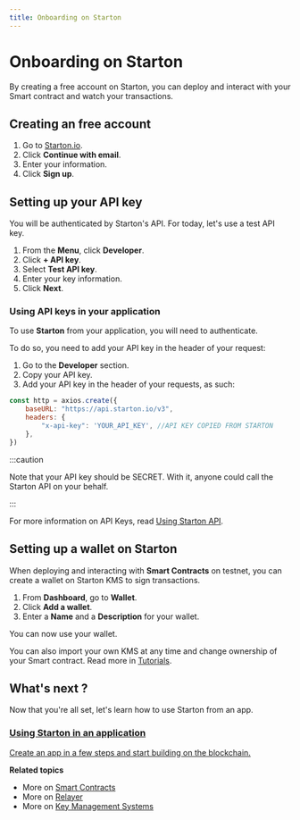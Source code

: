 ```yaml
---
title: Onboarding on Starton
---
```


# Onboarding on Starton

By creating a free account on Starton, you can deploy and interact with your Smart contract and watch your transactions.

## Creating an free account

1. Go to [Starton.io](https://app.starton.io/).
1. Click **Continue with email**.
1. Enter your information.
1. Click **Sign up**.

## Setting up your API key

You will be authenticated by Starton's API. For today, let's use a test API key.

1. From the **Menu**, click **Developer**.
1. Click **+ API key**.
1. Select **Test API key**.
1. Enter your key information.
1. Click **Next**.

### Using API keys in your application
To use **Starton** from your application, you will need to authenticate. 

To do so, you need to add your API key in the header of your request: 

1. Go to the **Developer** section.
1. Copy your API key.
1. Add your API key in the header of your requests, as such:

```jsx
const http = axios.create({
    baseURL: "https://api.starton.io/v3",
    headers: {
        "x-api-key": 'YOUR_API_KEY', //API KEY COPIED FROM STARTON
    },
})
```

:::caution

Note that your API key should be SECRET. With it, anyone could call the Starton API on your behalf.

:::

For more information on API Keys, read [Using Starton API](/Developer/API.md).


## Setting up a wallet on Starton

When deploying and interacting with **Smart Contracts** on testnet, you can create a wallet on Starton KMS to sign transactions.

1. From **Dashboard**, go to **Wallet**.
1. Click **Add a wallet**.
1. Enter a **Name** and a **Description** for your wallet.

You can now use your wallet.

You can also import your own KMS at any time and change ownership of your Smart contract. Read more in [Tutorials](/Tutorials/how-to-change-the-smart-contracts-ownership.md).

## What's next ?

Now that you're all set, let's learn how to use Starton from an app.


<div class="row is-multiline">

<div class="col col--2" class="card">
<a class="button-card button-card--vertical" href="/docs/Tutorials/using-starton-in-app"><h3>Using Starton in an application</h3>
<div class="button-card__inner">
<p color="white">Create an app in a few steps and start building on the blockchain.</p>
</div>
</a>
</div>

</div>




**Related topics**

- More on [Smart Contracts](/Smart-contract/understanding-smart-contracts.md)
- More on [Relayer](/Transactions/understanding-the-relayer.md)
- More on [Key Management Systems](/Wallet/understanding-key-management-systems.md)
